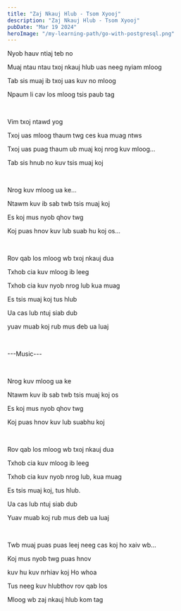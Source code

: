 ```yaml
---
title: "Zaj Nkauj Hlub - Tsom Xyooj"
description: "Zaj Nkauj Hlub - Tsom Xyooj"
pubDate: "Mar 19 2024"
heroImage: "/my-learning-path/go-with-postgresql.png"
---
```


Nyob hauv ntiaj teb no

Muaj ntau ntau txoj nkauj hlub uas neeg nyiam mloog

Tab sis muaj ib txoj uas kuv no mloog

Npaum li cav los mloog tsis paub tag

<br />

Vim txoj ntawd yog

Txoj uas mloog thaum twg ces kua muag ntws

Txoj uas puag thaum ub muaj koj nrog kuv mloog...

Tab sis hnub no kuv tsis muaj koj

<br />

Nrog kuv mloog ua ke...

Ntawm kuv ib sab twb tsis muaj koj

Es koj mus nyob qhov twg

Koj puas hnov kuv lub suab hu koj os...

<br />

Rov qab los mloog wb txoj nkauj dua

Txhob cia kuv mloog ib leeg

Txhob cia kuv nyob nrog lub kua muag

Es tsis muaj koj tus hlub

Ua cas lub ntuj siab dub

yuav muab koj rub mus deb ua luaj

<br />

---Music---

<br />

Nrog kuv mloog ua ke

Ntawm kuv ib sab twb tsis muaj koj os

Es koj mus nyob qhov twg

Koj puas hnov kuv lub suabhu koj

<br />

Rov qab los mloog wb txoj nkauj dua

Txhob cia kuv mloog ib leeg

Txhob cia kuv nyob nrog lub, kua muag

Es tsis muaj koj, tus hlub.

Ua cas lub ntuj siab dub

Yuav muab koj rub mus deb ua luaj

<br />

Twb muaj puas puas leej neeg cas koj ho xaiv wb...

Koj mus nyob twg puas hnov

kuv hu kuv nrhiav koj Ho whoa

Tus neeg kuv hlubthov rov qab los

Mloog wb zaj nkauj hlub kom tag
